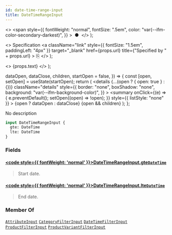 ```yaml
---
id: date-time-range-input
title: DateTimeRangeInput
---
```


  <>
    <span
      style={{
        fontWeight: "normal",
        fontSize: ".5em",
        color: "var(--ifm-color-secondary-darkest)",
      }}
    >
      &nbsp;●&nbsp;
    </span>
  </>
);

  <>
    Specification
    <a
      className="link"
      style={{ fontSize: "1.5em", paddingLeft: "4px" }}
      target="\_blank"
      href={props.url}
      title={"Specified by " + props.url}
    >
      ⎘
    </a>
  </>
);

  <>
    <span className={props.class}>{props.text}</span>
  </>
);


  dataOpen,
  dataClose,
  children,
  startOpen = false,
}) => {
  const [open, setOpen] = useState(startOpen);
  return (
    <details
      {...(open ? { open: true } : {})}
      className="details"
      style={{
        border: "none",
        boxShadow: "none",
        background: "var(--ifm-background-color)",
      }}
    >
      <summary
        onClick={(e) => {
          e.preventDefault();
          setOpen((open) => !open);
        }}
        style={{ listStyle: "none" }}
      >
        {open ? dataOpen : dataClose}
      </summary>
      {open && children}
    </details>
  );
};

No description

```graphql
input DateTimeRangeInput {
  gte: DateTime
  lte: DateTime
}
```

### Fields

#### [<code style={{ fontWeight: 'normal' }}>DateTimeRangeInput.<b>gte</b></code>](#)<Bullet />[`DateTime`](../../../api-storefront/miscellaneous/scalars/date-time) <Badge class="badge badge--secondary" text="scalar"/> <Badge class="badge badge--secondary" text="miscellaneous"/>

> Start date.

#### [<code style={{ fontWeight: 'normal' }}>DateTimeRangeInput.<b>lte</b></code>](#)<Bullet />[`DateTime`](../../../api-storefront/miscellaneous/scalars/date-time) <Badge class="badge badge--secondary" text="scalar"/> <Badge class="badge badge--secondary" text="miscellaneous"/>

> End date.

### Member Of

[`AttributeInput`](../../../api-storefront/attributes/inputs/attribute-input) <Badge class="badge badge--secondary" text="input"/><Bullet />[`CategoryFilterInput`](../../../api-storefront/products/inputs/category-filter-input) <Badge class="badge badge--secondary" text="input"/><Bullet />[`DateTimeFilterInput`](../../../api-storefront/miscellaneous/inputs/date-time-filter-input) <Badge class="badge badge--secondary" text="input"/><Bullet />[`ProductFilterInput`](../../../api-storefront/products/inputs/product-filter-input) <Badge class="badge badge--secondary" text="input"/><Bullet />[`ProductVariantFilterInput`](../../../api-storefront/products/inputs/product-variant-filter-input) <Badge class="badge badge--secondary" text="input"/>
